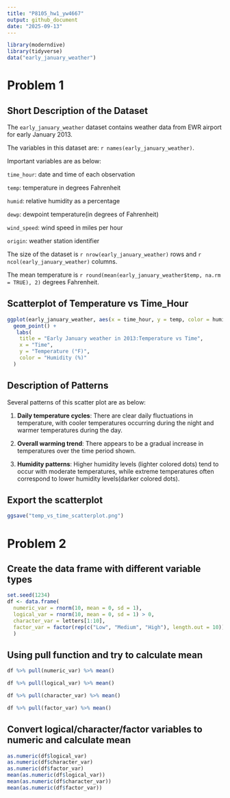 ```yaml
---
title: "P8105_hw1_yw4667"
output: github_document
date: "2025-09-13"
---
```


```r
library(moderndive)
library(tidyverse)
data("early_january_weather")
```

# Problem 1

## Short Description of the Dataset

The `early_january_weather` dataset contains weather data from EWR airport for early January 2013. 

The variables in this dataset are: `r names(early_january_weather)`. 

Important variables are as below:

`time_hour`: date and time of each observation

`temp`: temperature in degrees Fahrenheit

`humid`: relative humidity as a percentage

`dewp`: dewpoint temperature(in degrees of Fahrenheit)

`wind_speed`: wind speed in miles per hour

`origin`: weather station identifier

The size of the dataset is `r nrow(early_january_weather)` rows and `r ncol(early_january_weather)` columns.

The mean temperature is `r round(mean(early_january_weather$temp, na.rm = TRUE), 2)` degrees Fahrenheit.

## Scatterplot of Temperature vs Time_Hour

```r
ggplot(early_january_weather, aes(x = time_hour, y = temp, color = humid)) +
  geom_point() +
   labs(
    title = "Early January weather in 2013:Temperature vs Time",
    x = "Time",
    y = "Temperature (°F)",
    color = "Humidity (%)"
  )
```

## Description of Patterns

Several patterns of this scatter plot are as below:

1. **Daily temperature cycles**: There are clear daily fluctuations in temperature, with cooler temperatures occurring during the night and warmer temperatures during the day.

2. **Overall warming trend**: There appears to be a gradual increase in temperatures over the time period shown.

3. **Humidity patterns**: Higher humidity levels (lighter colored dots) tend to occur with moderate temperatures, while extreme temperatures often correspond to lower humidity levels(darker colored dots).

## Export the scatterplot

```r
ggsave("temp_vs_time_scatterplot.png")
```

# Problem 2

## Create the data frame with different variable types
```r
set.seed(1234)
df <- data.frame(
  numeric_var = rnorm(10, mean = 0, sd = 1),
  logical_var = rnorm(10, mean = 0, sd = 1) > 0,
  character_var = letters[1:10],
  factor_var = factor(rep(c("Low", "Medium", "High"), length.out = 10))
  )
```

## Using pull function and try to calculate mean
```r
df %>% pull(numeric_var) %>% mean()

df %>% pull(logical_var) %>% mean()

df %>% pull(character_var) %>% mean()

df %>% pull(factor_var) %>% mean()
```

## Convert logical/character/factor variables to numeric and calculate mean
```r
as.numeric(df$logical_var)
as.numeric(df$character_var)  
as.numeric(df$factor_var)
mean(as.numeric(df$logical_var))
mean(as.numeric(df$character_var))
mean(as.numeric(df$factor_var))
```